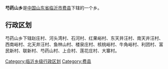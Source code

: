 '''芍药山乡'''是[[中华人民共和国|中国]][[山东省|山东省]][[临沂市|临沂市]][[费县|费县]]下辖的一个乡。

== 行政区划 ==

芍药山乡下辖赵庄村、河头湾村、石河村、红果峪村、东天井汪村、南天井汪村、西南峪村、北天井汪村、鱼林山村、楼泉庄村、核桃峪村、牛角峪村、利团村、富民新村、联新村、芍药山村、上合村、莲花庄村、大寨村。

{{山东小作品}}
{{费县行政区划}}

[[Category:临沂乡级行政区划|Category:临沂乡级行政区划]]
[[Category:费县|Category:费县]]